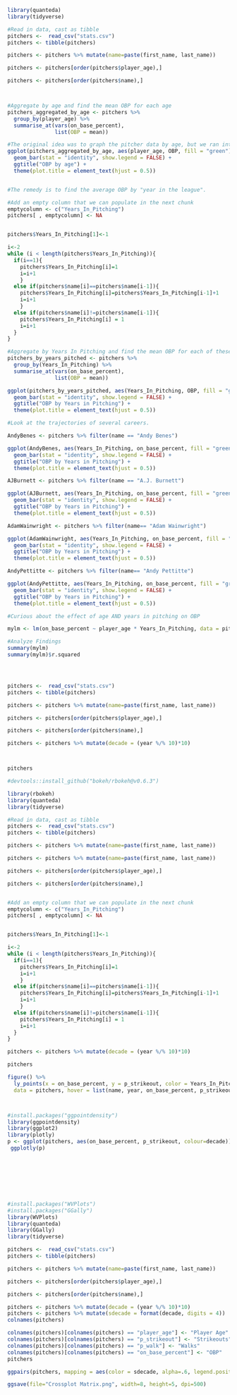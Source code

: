 ```r

library(quanteda)
library(tidyverse)

#Read in data, cast as tibble
pitchers <-  read_csv("stats.csv")
pitchers <- tibble(pitchers)

pitchers <- pitchers %>% mutate(name=paste(first_name, last_name))

pitchers <- pitchers[order(pitchers$player_age),]

pitchers <- pitchers[order(pitchers$name),]



#Aggregate by age and find the mean OBP for each age
pitchers_aggregated_by_age <- pitchers %>%                                       
  group_by(player_age) %>%                        
  summarise_at(vars(on_base_percent),          
               list(OBP = mean))               

#The original idea was to graph the pitcher data by age, but we ran into a problem. Obviously if your OBP jumps too much, you get booted. So the average was relatively stable over time, except on the old end. 
ggplot(pitchers_aggregated_by_age, aes(player_age, OBP, fill = "green")) +
  geom_bar(stat = "identity", show.legend = FALSE) + 
  ggtitle("OBP by age") +
  theme(plot.title = element_text(hjust = 0.5))


#The remedy is to find the average OBP by "year in the league".

#Add an empty column that we can populate in the next chunk
emptycolumn <- c("Years_In_Pitching")
pitchers[ , emptycolumn] <- NA


pitchers$Years_In_Pitching[1]<-1

i<-2
while (i < length(pitchers$Years_In_Pitching)){
  if(i==1){
    pitchers$Years_In_Pitching[i]=1
    i=i+1
    }
  else if(pitchers$name[i]==pitchers$name[i-1]){
    pitchers$Years_In_Pitching[i]=pitchers$Years_In_Pitching[i-1]+1
    i=i+1
    }
  else if(pitchers$name[i]!=pitchers$name[i-1]){
    pitchers$Years_In_Pitching[i] = 1
    i=i+1
  }
}

#Aggregate by Years In Pitching and find the mean OBP for each of these
pitchers_by_years_pitched <- pitchers %>%                                       
  group_by(Years_In_Pitching) %>%                        
  summarise_at(vars(on_base_percent),          
               list(OBP = mean))       

ggplot(pitchers_by_years_pitched, aes(Years_In_Pitching, OBP, fill = "green")) +
  geom_bar(stat = "identity", show.legend = FALSE) + 
  ggtitle("OBP by Years in Pitching") +
  theme(plot.title = element_text(hjust = 0.5))

```
```r
#Look at the trajectories of several careers.

AndyBenes <- pitchers %>% filter(name == "Andy Benes")

ggplot(AndyBenes, aes(Years_In_Pitching, on_base_percent, fill = "green")) +
  geom_bar(stat = "identity", show.legend = FALSE) + 
  ggtitle("OBP by Years in Pitching") +
  theme(plot.title = element_text(hjust = 0.5))

AJBurnett <- pitchers %>% filter(name == "A.J. Burnett")

ggplot(AJBurnett, aes(Years_In_Pitching, on_base_percent, fill = "green")) +
  geom_bar(stat = "identity", show.legend = FALSE) + 
  ggtitle("OBP by Years in Pitching") +
  theme(plot.title = element_text(hjust = 0.5))

AdamWainwright <- pitchers %>% filter(name== "Adam Wainwright")

ggplot(AdamWainwright, aes(Years_In_Pitching, on_base_percent, fill = "green")) +
  geom_bar(stat = "identity", show.legend = FALSE) + 
  ggtitle("OBP by Years in Pitching") +
  theme(plot.title = element_text(hjust = 0.5))

AndyPettitte <- pitchers %>% filter(name== "Andy Pettitte")

ggplot(AndyPettitte, aes(Years_In_Pitching, on_base_percent, fill = "green")) +
  geom_bar(stat = "identity", show.legend = FALSE) + 
  ggtitle("OBP by Years in Pitching") +
  theme(plot.title = element_text(hjust = 0.5))


```


```r

#Curious about the effect of age AND years in pitching on OBP

mylm <- lm(on_base_percent ~ player_age * Years_In_Pitching, data = pitchers)

#Analyze Findings
summary(mylm)
summary(mylm)$r.squared 





```


```r

pitchers <-  read_csv("stats.csv")
pitchers <- tibble(pitchers)

pitchers <- pitchers %>% mutate(name=paste(first_name, last_name))

pitchers <- pitchers[order(pitchers$player_age),]

pitchers <- pitchers[order(pitchers$name),]

pitchers <- pitchers %>% mutate(decade = (year %/% 10)*10)



pitchers


```




```r


#devtools::install_github("bokeh/rbokeh@v0.6.3")

library(rbokeh)
library(quanteda)
library(tidyverse)

#Read in data, cast as tibble
pitchers <-  read_csv("stats.csv")
pitchers <- tibble(pitchers)

pitchers <- pitchers %>% mutate(name=paste(first_name, last_name))

pitchers <- pitchers %>% mutate(name=paste(first_name, last_name))

pitchers <- pitchers[order(pitchers$player_age),]

pitchers <- pitchers[order(pitchers$name),]


#Add an empty column that we can populate in the next chunk
emptycolumn <- c("Years_In_Pitching")
pitchers[ , emptycolumn] <- NA


pitchers$Years_In_Pitching[1]<-1

i<-2
while (i < length(pitchers$Years_In_Pitching)){
  if(i==1){
    pitchers$Years_In_Pitching[i]=1
    i=i+1
    }
  else if(pitchers$name[i]==pitchers$name[i-1]){
    pitchers$Years_In_Pitching[i]=pitchers$Years_In_Pitching[i-1]+1
    i=i+1
    }
  else if(pitchers$name[i]!=pitchers$name[i-1]){
    pitchers$Years_In_Pitching[i] = 1
    i=i+1
  }
}

pitchers <- pitchers %>% mutate(decade = (year %/% 10)*10)

pitchers

figure() %>%
  ly_points(x = on_base_percent, y = p_strikeout, color = Years_In_Pitching,
  data = pitchers, hover = list(name, year, on_base_percent, p_strikeout))



#install.packages("ggpointdensity")
library(ggpointdensity)
library(ggplot2)
library(plotly) 
p <- ggplot(pitchers, aes(on_base_percent, p_strikeout, colour=decade))  
 ggplotly(p)









```


```r

#install.packages("WVPlots")
#install.packages("GGally")
library(WVPlots) 
library(quanteda)
library(GGally)
library(tidyverse)

pitchers <-  read_csv("stats.csv")
pitchers <- tibble(pitchers)

pitchers <- pitchers %>% mutate(name=paste(first_name, last_name))

pitchers <- pitchers[order(pitchers$player_age),]

pitchers <- pitchers[order(pitchers$name),]

pitchers <- pitchers %>% mutate(decade = (year %/% 10)*10)
pitchers <- pitchers %>% mutate(sdecade = format(decade, digits = 4))
colnames(pitchers)

colnames(pitchers)[colnames(pitchers) == "player_age"] <- "Player Age"
colnames(pitchers)[colnames(pitchers) == "p_strikeout"] <- "Strikeouts"
colnames(pitchers)[colnames(pitchers) == "p_walk"] <- "Walks"
colnames(pitchers)[colnames(pitchers) == "on_base_percent"] <- "OBP"
pitchers

ggpairs(pitchers, mapping = aes(color = sdecade, alpha=.6, legend.position = "left"), columns = c(4,14,15,20)) 

ggsave(file="Crossplot Matrix.png", width=8, height=5, dpi=500)

```















